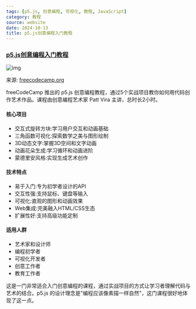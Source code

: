```yaml
---
tags: [p5.js, 创意编程, 可视化, 教程, JavaScript]
category: 教程
source: website
date: 2024-10-13
title: p5.js创意编程入门教程
---
```


### [p5.js创意编程入门教程](https://www.freecodecamp.org/news/art-of-coding-with-p5js/)

![img](https://img.mengpeng.tech/i/2024/12/06/675287deb0675.webp)

来源: [freecodecamp.org](https://www.freecodecamp.org/news/art-of-coding-with-p5js/)

freeCodeCamp 推出的 p5.js 创意编程教程，通过5个实战项目教你如何用代码创作艺术作品。课程由创意编程艺术家 Patt Vira 主讲，总时长2小时。

#### 核心项目
- 交互式旋转方块:学习用户交互和动画基础
- 三角函数可视化:探索数学之美与图形绘制
- 3D动态文字:掌握3D空间和文字动画
- 动画花朵生成:学习循环和动画进阶
- 蒙德里安风格:实现生成艺术创作

#### 技术特点
- 易于入门:专为初学者设计的API
- 交互性强:支持鼠标、键盘等输入
- 可视化:直观的图形和动画效果
- Web集成:完美融入HTML/CSS生态
- 扩展性好:支持高级功能定制

#### 适用人群
- 艺术家和设计师
- 编程初学者
- 可视化开发者
- 创意工作者
- 教育工作者

这是一门非常适合入门创意编程的课程，通过实战项目的方式让学习者理解代码与艺术的结合。p5.js 的设计理念是"编程应该像素描一样自然"，这门课程很好地体现了这一点。 